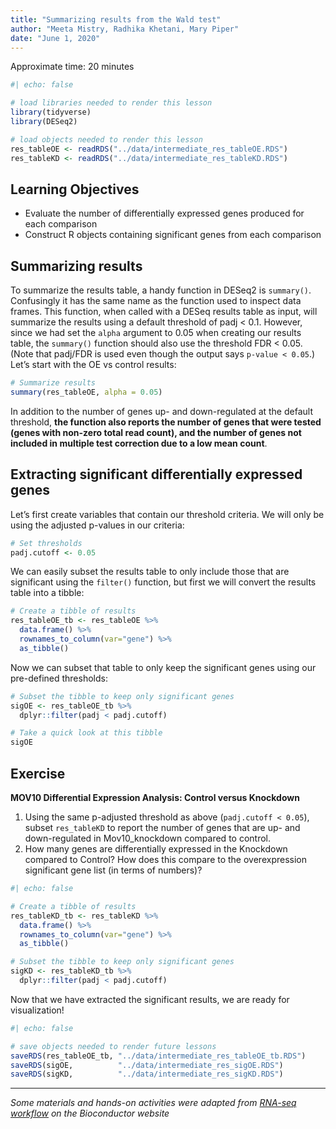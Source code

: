 ```yaml
---
title: "Summarizing results from the Wald test"
author: "Meeta Mistry, Radhika Khetani, Mary Piper"
date: "June 1, 2020"
---
```


Approximate time: 20 minutes

```r
#| echo: false

# load libraries needed to render this lesson
library(tidyverse)
library(DESeq2)

# load objects needed to render this lesson
res_tableOE <- readRDS("../data/intermediate_res_tableOE.RDS")
res_tableKD <- readRDS("../data/intermediate_res_tableKD.RDS")
```

## Learning Objectives

* Evaluate the number of differentially expressed genes produced for each comparison
* Construct R objects containing significant genes from each comparison

## Summarizing results

To summarize the results table, a handy function in DESeq2 is `summary()`. Confusingly it has the same name as the function used to inspect data frames. This function, when called with a DESeq results table as input, will summarize the results using a default threshold of padj < 0.1. However, since we had set the `alpha` argument to 0.05 when creating our results table, the `summary()` function should also use the threshold FDR < 0.05. (Note that padj/FDR is used even though the output says `p-value < 0.05`.) Let's start with the OE vs control results:

```r
# Summarize results
summary(res_tableOE, alpha = 0.05)
```

In addition to the number of genes up- and down-regulated at the default threshold, **the function also reports the number of genes that were tested (genes with non-zero total read count), and the number of genes not included in multiple test correction due to a low mean count**.

## Extracting significant differentially expressed genes

Let's first create variables that contain our threshold criteria. We will only be using the adjusted p-values in our criteria:

```r
# Set thresholds
padj.cutoff <- 0.05
```

We can easily subset the results table to only include those that are significant using the `filter()` function, but first we will convert the results table into a tibble:

```r
# Create a tibble of results
res_tableOE_tb <- res_tableOE %>%
  data.frame() %>%
  rownames_to_column(var="gene") %>% 
  as_tibble()
```

Now we can subset that table to only keep the significant genes using our pre-defined thresholds:

```r
# Subset the tibble to keep only significant genes
sigOE <- res_tableOE_tb %>%
  dplyr::filter(padj < padj.cutoff)

# Take a quick look at this tibble
sigOE
```

::: callout-tip
# Exercise

**MOV10 Differential Expression Analysis: Control versus Knockdown**

1. Using the same p-adjusted threshold as above (`padj.cutoff < 0.05`), subset `res_tableKD` to report the number of genes that are up- and down-regulated in Mov10_knockdown compared to control.
2. How many genes are differentially expressed in the Knockdown compared to Control? How does this compare to the overexpression significant gene list (in terms of numbers)?
:::

```r
#| echo: false

# Create a tibble of results
res_tableKD_tb <- res_tableKD %>%
  data.frame() %>%
  rownames_to_column(var="gene") %>% 
  as_tibble()

# Subset the tibble to keep only significant genes
sigKD <- res_tableKD_tb %>%
  dplyr::filter(padj < padj.cutoff)
```

Now that we have extracted the significant results, we are ready for visualization!

```r
#| echo: false

# save objects needed to render future lessons
saveRDS(res_tableOE_tb, "../data/intermediate_res_tableOE_tb.RDS")
saveRDS(sigOE,          "../data/intermediate_res_sigOE.RDS")
saveRDS(sigKD,          "../data/intermediate_res_sigKD.RDS")
```

---

*Some materials and hands-on activities were adapted from [RNA-seq workflow](http://www.bioconductor.org/help/workflows/rnaseqGene/#de) on the Bioconductor website*
